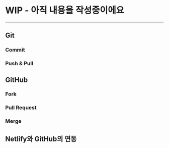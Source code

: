 
# WIP - 아직 내용을 작성중이에요

---------------------------------------

## Git

### Commit

### Push & Pull


## GitHub

### Fork

### Pull Request

### Merge


## Netlify와 GitHub의 연동
